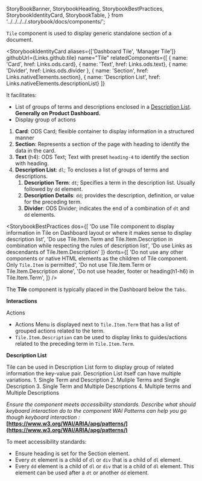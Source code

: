   StoryBookBanner,
  StorybookHeading,
  StorybookBestPractices,
  StorybookIdentityCard,
  StorybookTable,
} from '../../../../.storybook/docs/components/';

<Meta title="Manager React Components/content/tile/Documentation" />

<StoryBookBanner of={meta} />

`Tile` component is used to display generic standalone section of a document.

<Canvas of={SimpleTile} sourceState="none" />

<StorybookHeading label="Overview" level={2} />

<StorybookIdentityCard
  aliases={['Dashboard Tile', 'Manager Tile']}
  githubUrl={Links.github.tile}
  name="Tile"
  relatedComponents={[
    { name: 'Card', href: Links.ods.card},
    { name: 'Text', href: Links.ods.text},
    { name: 'Divider', href: Links.ods.divider },
    { name: 'Section', href: Links.nativeElements.section},
    { name: 'Description List', href: Links.nativeElements.descriptionList}
  ]}
>

It facilitates:

- List of groups of terms and descriptions enclosed in a [Description List](https://developer.mozilla.org/en-US/docs/Web/HTML/Reference/Elements/dl). **Generally on Product Dashboard.**
- Display group of actions

</StorybookIdentityCard>

<StorybookHeading label="Anatomy" level={2} />

1. **Card**: ODS Card; flexible container to display information in a structured manner
2. **Section**: Represents a section of the page with heading to identify the data in the card.
3. **Text** (h4): ODS Text; Text with preset `heading-4` to identify the section with heading.
4. **Description List**: `dl`; To encloses a list of groups of terms and descriptions.
    1. **Description Term**: `dt`; Specifies a term in the description list. Usually followed by `dd` element.
    2. **Description Details**: `dd`; provides the description, definition, or value for the preceding term.
    3. **Divider**: ODS Divider; indicates the end of a combination of `dt` and `dd` elements.

<StorybookHeading label="Usage" level={2} />

<StorybookBestPractices
  dos={[
    'Do use Tile component to display information in Tile on Dashboard layout or where it makes sense to display description list',
    'Do use Tile.Item.Term and Tile.Item.Description in combination while respecting the rules of description list',
    'Do use Links as descendants of Tile.Item.Description'
  ]}
  donts={[
    'Do not use any other components or native HTML elements as the children of Tile component. Only `Tile.Item` is permitted',
    'Do not use Tile.Item.Term or Tile.Item.Description alone',
    'Do not use header, footer or heading(h1-h6) in Tile.Item.Term',
  ]}
/>

<StorybookHeading label="Placement" level={2} />

The **Tile** component is typically placed in the Dashboard below the `Tabs`.

<StorybookHeading label="Behavior" level={2} />

**Interactions**

Actions

- Actions Menu is displayed next to `Tile.Item.Term` that has a list of grouped actions related to the term.
- `Tile.Item.Description` can be used to display links to guides/actions related to the preceding term in `Tile.Item.Term`.

<StorybookHeading label="Variation" level={2} />

**Description List**

Tile can be used in Description List form to display group of related information the key-value pair. Description List itself can have multiple variations.
    1. Single Term and Description
    2. Muliple Terms and Single Description
    3. Single Term and Multiple Descriptions
    4. Multiple terms and Multiple Descriptions


<StorybookHeading label="Accessibility" level={2} />

_Ensure the component meets accessibility standards.
Describe what should keyboard interaction do to the component
WAI Patterns can help you go though keyboard interaction :_ **[https://www.w3.org/WAI/ARIA/apg/patterns/](https://www.w3.org/WAI/ARIA/apg/patterns/)**

To meet accessibility standards:

- Ensure heading is set for the Section element.
- Every `dt` element is a child of `dl` or `div` that is a child of `dl` element.
- Every `dd` element is a child of `dl` or `div` that is a child of `dl` element. This element can be used after a `dt` or another `dd` element.
